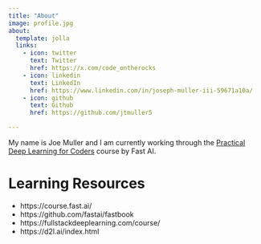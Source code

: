 ```yaml
---
title: "About"
image: profile.jpg
about:
  template: jolla
  links:
    - icon: twitter
      text: Twitter
      href: https://x.com/code_ontherocks
    - icon: linkedin
      text: LinkedIn
      href: https://www.linkedin.com/in/joseph-muller-iii-59671a10a/
    - icon: github
      text: Github
      href: https://github.com/jtmuller5

---
```


My name is Joe Muller and I am currently working through the [Practical Deep Learning for Coders](https://course.fast.ai/) course by Fast AI.

# Learning Resources

- https://course.fast.ai/
- https://github.com/fastai/fastbook
- https://fullstackdeeplearning.com/course/
- https://d2l.ai/index.html
